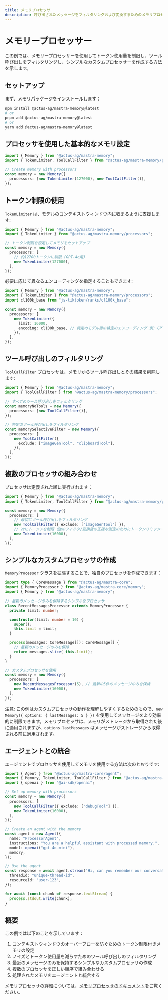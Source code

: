 ```yaml
---
title: メモリプロセッサ
description: 呼び出されたメッセージをフィルタリングおよび変換するためのメモリプロセッサの使用例
---
```


# メモリープロセッサー

この例では、メモリープロセッサーを使用してトークン使用量を制限し、ツール呼び出しをフィルタリングし、シンプルなカスタムプロセッサーを作成する方法を示します。

## セットアップ

まず、メモリパッケージをインストールします：

```bash copy
npm install @actus-ag/mastra-memory@latest
# or
pnpm add @actus-ag/mastra-memory@latest
# or
yarn add @actus-ag/mastra-memory@latest
```

## プロセッサを使用した基本的なメモリ設定

```typescript
import { Memory } from "@actus-ag/mastra-memory";
import { TokenLimiter, ToolCallFilter } from "@actus-ag/mastra-memory/processors";

// Create memory with processors
const memory = new Memory({
  processors: [new TokenLimiter(127000), new ToolCallFilter()],
});
```

## トークン制限の使用

`TokenLimiter` は、モデルのコンテキストウィンドウ内に収まるように支援します:

```typescript
import { Memory } from "@actus-ag/mastra-memory";
import { TokenLimiter } from "@actus-ag/mastra-memory/processors";

// トークン制限を設定してメモリをセットアップ
const memory = new Memory({
  processors: [
    // 約12700トークンに制限 (GPT-4o用)
    new TokenLimiter(127000),
  ],
});
```

必要に応じて異なるエンコーディングを指定することもできます:

```typescript
import { Memory } from "@actus-ag/mastra-memory";
import { TokenLimiter } from "@actus-ag/mastra-memory/processors";
import cl100k_base from "js-tiktoken/ranks/cl100k_base";

const memory = new Memory({
  processors: [
    new TokenLimiter({
      limit: 16000,
      encoding: cl100k_base, // 特定のモデル用の特定のエンコーディング 例: GPT-3.5
    }),
  ],
});
```

## ツール呼び出しのフィルタリング

`ToolCallFilter` プロセッサは、メモリからツール呼び出しとその結果を削除します:

```typescript
import { Memory } from "@actus-ag/mastra-memory";
import { ToolCallFilter } from "@actus-ag/mastra-memory/processors";

// すべてのツール呼び出しをフィルタリング
const memoryNoTools = new Memory({
  processors: [new ToolCallFilter()],
});

// 特定のツール呼び出しをフィルタリング
const memorySelectiveFilter = new Memory({
  processors: [
    new ToolCallFilter({
      exclude: ["imageGenTool", "clipboardTool"],
    }),
  ],
});
```

## 複数のプロセッサの組み合わせ

プロセッサは定義された順に実行されます：

```typescript
import { Memory } from "@actus-ag/mastra-memory";
import { TokenLimiter, ToolCallFilter } from "@actus-ag/mastra-memory/processors";

const memory = new Memory({
  processors: [
    // 最初にツール呼び出しをフィルタリング
    new ToolCallFilter({ exclude: ["imageGenTool"] }),
    // 次にトークンを制限（他のフィルタ/変換後の正確な測定のためにトークンリミッターは常に最後に配置）
    new TokenLimiter(16000),
  ],
});
```

## シンプルなカスタムプロセッサの作成

`MemoryProcessor` クラスを拡張することで、独自のプロセッサを作成できます：

```typescript
import type { CoreMessage } from "@actus-ag/mastra-core";
import { MemoryProcessor } from "@actus-ag/mastra-core/memory";
import { Memory } from "@actus-ag/mastra-memory";

// 最新のメッセージのみを保持するシンプルなプロセッサ
class RecentMessagesProcessor extends MemoryProcessor {
  private limit: number;

  constructor(limit: number = 10) {
    super();
    this.limit = limit;
  }

  process(messages: CoreMessage[]): CoreMessage[] {
    // 最新のメッセージのみを保持
    return messages.slice(-this.limit);
  }
}

// カスタムプロセッサを使用
const memory = new Memory({
  processors: [
    new RecentMessagesProcessor(5), // 最新の5件のメッセージのみを保持
    new TokenLimiter(16000),
  ],
});
```

注意: この例はカスタムプロセッサの動作を理解しやすくするためのもので、`new Memory({ options: { lastMessages: 5 } })` を使用してメッセージをより効率的に制限できます。メモリプロセッサは、メモリがストレージから取得された後に適用されますが、`options.lastMessages` はメッセージがストレージから取得される前に適用されます。

## エージェントとの統合

エージェントでプロセッサを使用してメモリを使用する方法は次のとおりです:

```typescript
import { Agent } from "@actus-ag/mastra-core/agent";
import { Memory, TokenLimiter, ToolCallFilter } from "@actus-ag/mastra-memory";
import { openai } from "@ai-sdk/openai";

// Set up memory with processors
const memory = new Memory({
  processors: [
    new ToolCallFilter({ exclude: ["debugTool"] }),
    new TokenLimiter(16000),
  ],
});

// Create an agent with the memory
const agent = new Agent({
  name: "ProcessorAgent",
  instructions: "You are a helpful assistant with processed memory.",
  model: openai("gpt-4o-mini"),
  memory,
});

// Use the agent
const response = await agent.stream("Hi, can you remember our conversation?", {
  threadId: "unique-thread-id",
  resourceId: "user-123",
});

for await (const chunk of response.textStream) {
  process.stdout.write(chunk);
}
```

## 概要

この例では以下のことを示しています：

1. コンテキストウィンドウのオーバーフローを防ぐためのトークン制限付きメモリの設定
2. ノイズとトークン使用量を減らすためのツール呼び出しのフィルタリング
3. 最近のメッセージのみを保持するシンプルなカスタムプロセッサの作成
4. 複数のプロセッサを正しい順序で組み合わせる
5. 処理されたメモリをエージェントと統合する

メモリプロセッサの詳細については、[メモリプロセッサのドキュメント](/docs/memory/memory-processors)をご覧ください。
